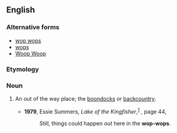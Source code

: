 {{also|wop wops}}
==English==

===Alternative forms===
* [[wop wops]]
* [[wops]]
* [[Woop Woop]]

===Etymology===
{{rfe|lang=en}}

===Noun===
{{en-noun|-}}

# {{lb|en|New Zealand}} An out of the way place; the [[boondocks]] or [[backcountry]].
#* '''1979''', Essie Summers, ''Lake of the Kingfisher'',<sup>[http://books.google.com/books?id=WzvHkdA3q2wC]</sup> {{ISBN|0373022395}}, page 44,
#*: Still, things could happen out here in the '''wop-wops'''.